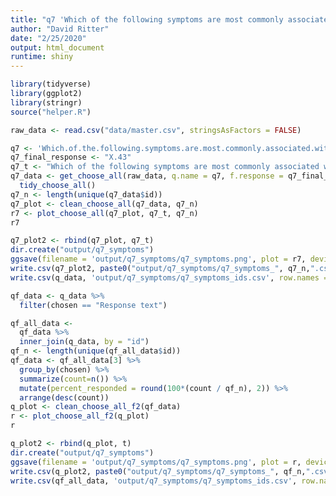 ```yaml
---
title: "q7 'Which of the following symptoms are most commonly associated with your primary health condition or underlying health conditions? (Please select all that apply)'"
author: "David Ritter"
date: "2/25/2020"
output: html_document
runtime: shiny
---
```


```r
library(tidyverse)
library(ggplot2)
library(stringr)
source("helper.R")
```

```r
raw_data <- read.csv("data/master.csv", stringsAsFactors = FALSE)
```

```r
q7 <- 'Which.of.the.following.symptoms.are.most.commonly.associated.with.your.primary.health.condition.or.underlying.health.conditions...Please.select.all.that.apply.'
q7_final_response <- "X.43"
q7_t <- "Which of the following symptoms are most commonly associated with your primary health condition or underlying health conditions? (Please select all that apply)"
q7_data <- get_choose_all(raw_data, q.name = q7, f.response = q7_final_response) %>%
  tidy_choose_all()
q7_n <- length(unique(q7_data$id))
q7_plot <- clean_choose_all(q7_data, q7_n)
r7 <- plot_choose_all(q7_plot, q7_t, q7_n)
r7
```

```r
q7_plot2 <- rbind(q7_plot, q7_t)
dir.create("output/q7_symptoms")
ggsave(filename = 'output/q7_symptoms/q7_symptoms.png', plot = r7, device = 'png')
write.csv(q7_plot2, paste0("output/q7_symptoms/q7_symptoms_", q7_n,".csv"), row.names=F)
write.csv(q_data, 'output/q7_symptoms/q7_symptoms_ids.csv', row.names = FALSE)
```

```r
qf_data <- q_data %>%
  filter(chosen == "Response text")
```

```r
qf_all_data <- 
  qf_data %>%
  inner_join(q_data, by = "id")
qf_n <- length(unique(qf_all_data$id))
qf_data <- qf_all_data[3] %>%
  group_by(chosen) %>%
  summarize(count=n()) %>%
  mutate(percent_responded = round(100*(count / qf_n), 2)) %>%
  arrange(desc(count))
q_plot <- clean_choose_all_f2(qf_data)
r <- plot_choose_all_f2(q_plot)
r
```

```r
q_plot2 <- rbind(q_plot, t)
dir.create("output/q7_symptoms")
ggsave(filename = 'output/q7_symptoms/q7_symptoms.png', plot = r, device = 'png')
write.csv(q_plot2, paste0("output/q7_symptoms/q7_symptoms_", qf_n,".csv"), row.names=F)
write.csv(qf_all_data, 'output/q7_symptoms/q7_symptoms_ids.csv', row.names = FALSE)
```

